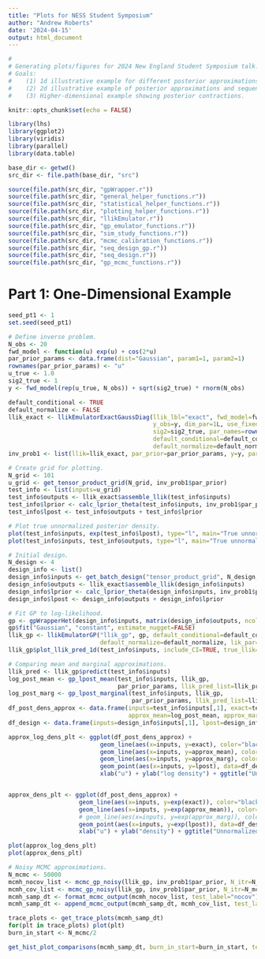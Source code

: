 ```yaml
---
title: "Plots for NESS Student Symposium"
author: "Andrew Roberts"
date: '2024-04-15'
output: html_document
---
```


```r
#
# Generating plots/figures for 2024 New England Student Symposium talk. 
# Goals: 
#    (1) 1d illustrative example for different posterior approximations. 
#    (2) 2d illustrative example of posterior approximations and sequential design. 
#    (3) Higher-dimensional example showing posterior contractions. 

knitr::opts_chunk$set(echo = FALSE)

library(lhs)
library(ggplot2)
library(viridis)
library(parallel)
library(data.table)

base_dir <- getwd()
src_dir <- file.path(base_dir, "src")

source(file.path(src_dir, "gpWrapper.r"))
source(file.path(src_dir, "general_helper_functions.r"))
source(file.path(src_dir, "statistical_helper_functions.r"))
source(file.path(src_dir, "plotting_helper_functions.r"))
source(file.path(src_dir, "llikEmulator.r"))
source(file.path(src_dir, "gp_emulator_functions.r"))
source(file.path(src_dir, "sim_study_functions.r"))
source(file.path(src_dir, "mcmc_calibration_functions.r"))
source(file.path(src_dir, "seq_design_gp.r"))
source(file.path(src_dir, "seq_design.r"))
source(file.path(src_dir, "gp_mcmc_functions.r"))
```


# Part 1: One-Dimensional Example
```r
seed_pt1 <- 1
set.seed(seed_pt1)

# Define inverse problem. 
N_obs <- 20
fwd_model <- function(u) exp(u) + cos(2*u)
par_prior_params <- data.frame(dist="Gaussian", param1=1, param2=1)
rownames(par_prior_params) <- "u"
u_true <- 1.0
sig2_true <- 1
y <- fwd_model(rep(u_true, N_obs)) + sqrt(sig2_true) * rnorm(N_obs)

default_conditional <- TRUE
default_normalize <- FALSE
llik_exact <- llikEmulatorExactGaussDiag(llik_lbl="exact", fwd_model=fwd_model, 
                                         y_obs=y, dim_par=1L, use_fixed_lik_par=TRUE,
                                         sig2=sig2_true, par_names=rownames(par_prior_params), 
                                         default_conditional=default_conditional, 
                                         default_normalize=default_normalize)
inv_prob1 <- list(llik=llik_exact, par_prior=par_prior_params, y=y, par_true=u_true, sig2_true=sig2_true)

# Create grid for plotting. 
N_grid <- 101
u_grid <- get_tensor_product_grid(N_grid, inv_prob1$par_prior)
test_info <- list(inputs=u_grid)
test_info$outputs <- llik_exact$assemble_llik(test_info$inputs)
test_info$lprior <- calc_lprior_theta(test_info$inputs, inv_prob1$par_prior)
test_info$lpost <- test_info$outputs + test_info$lprior

# Plot true unnormalized posterior density. 
plot(test_info$inputs, exp(test_info$lpost), type="l", main="True unnormalized posterior density", xlab="u", ylab="density")
plot(test_info$inputs, test_info$outputs, type="l", main="True unnormalized log-likelihood", xlab="u", ylab="density")
```

```r
# Initial design. 
N_design <- 4
design_info <- list()
design_info$inputs <- get_batch_design("tensor_product_grid", N_design, prior_params=inv_prob1$par_prior)
design_info$outputs <- llik_exact$assemble_llik(design_info$inputs)
design_info$lprior <- calc_lprior_theta(design_info$inputs, inv_prob1$par_prior)
design_info$lpost <- design_info$outputs + design_info$lprior

# Fit GP to log-likelihood. 
gp <- gpWrapperHet(design_info$inputs, matrix(design_info$outputs, ncol=1), normalize_output=TRUE, scale_input=TRUE)
gp$fit("Gaussian", "constant", estimate_nugget=FALSE)
llik_gp <- llikEmulatorGP("llik_gp", gp, default_conditional=default_conditional, 
                          default_normalize=default_normalize, lik_par=inv_prob1$sig2_true)
llik_gp$plot_llik_pred_1d(test_info$inputs, include_CI=TRUE, true_llik=test_info$outputs)

```


```r
# Comparing mean and marginal approximations. 
llik_pred <- llik_gp$predict(test_info$inputs)
log_post_mean <- gp_lpost_mean(test_info$inputs, llik_gp, 
                               par_prior_params, llik_pred_list=llik_pred)
log_post_marg <- gp_lpost_marginal(test_info$inputs, llik_gp, 
                                   par_prior_params, llik_pred_list=llik_pred)
df_post_dens_approx <- data.frame(inputs=test_info$inputs[,1], exact=test_info$lpost, 
                                  approx_mean=log_post_mean, approx_marg=log_post_marg)
df_design <- data.frame(inputs=design_info$inputs[,1], lpost=design_info$lpost)

approx_log_dens_plt <- ggplot(df_post_dens_approx) + 
                          geom_line(aes(x=inputs, y=exact), color="black") + 
                          geom_line(aes(x=inputs, y=approx_mean), color="blue") + 
                          geom_line(aes(x=inputs, y=approx_marg), color="red") + 
                          geom_point(aes(x=inputs, y=lpost), data=df_design, color="black") + 
                          xlab("u") + ylab("log density") + ggtitle("Unnormalized log posterior approx")


approx_dens_plt <- ggplot(df_post_dens_approx) + 
                    geom_line(aes(x=inputs, y=exp(exact)), color="black") + 
                    geom_line(aes(x=inputs, y=exp(approx_mean)), color="blue") + 
                    # geom_line(aes(x=inputs, y=exp(approx_marg)), color="red") +
                    geom_point(aes(x=inputs, y=exp(lpost)), data=df_design, color="black") + 
                    xlab("u") + ylab("density") + ggtitle("Unnormalized posterior approx")

plot(approx_log_dens_plt)
plot(approx_dens_plt)
```

```r
# Noisy MCMC approximations. 
N_mcmc <- 50000
mcmh_nocov_list <- mcmc_gp_noisy(llik_gp, inv_prob1$par_prior, N_itr=N_mcmc, mode="MCMH", use_gp_cov=FALSE)  
mcmh_cov_list <- mcmc_gp_noisy(llik_gp, inv_prob1$par_prior, N_itr=N_mcmc, mode="MCMH", use_gp_cov=TRUE)                     
mcmh_samp_dt <- format_mcmc_output(mcmh_nocov_list, test_label="nocov")
mcmh_samp_dt <- append_mcmc_output(mcmh_samp_dt, mcmh_cov_list, test_label="cov")

trace_plots <- get_trace_plots(mcmh_samp_dt) 
for(plt in trace_plots) plot(plt) 
burn_in_start <- N_mcmc/2

get_hist_plot_comparisons(mcmh_samp_dt, burn_in_start=burn_in_start, test_label_baseline="nocov")[[1]]
```














